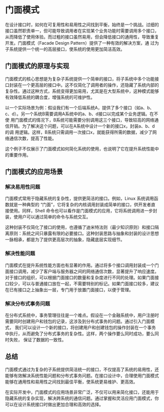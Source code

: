# 门面模式

在设计接口时，如何在可复用性和易用性之间找到平衡，始终是一个挑战。过细的接口虽然职责单一，但可能导致调用者在实现某个业务功能时需要调用多个接口，
从而降低了使用体验。而过粗的接口虽然易用，但会降低接口的通用性，导致重复开发。门面模式（Facade Design Pattern）提供了一种有效的解决方案，通
过为子系统提供一个统一的高层接口，使系统的使用更加简洁高效。

## 门面模式的原理与实现

门面模式的核心思想是为复杂子系统提供一个简单的接口，将子系统中多个功能接口封装在一个更高层的接口中。这不仅简化了调用者的操作，还隐藏了系统内部的
复杂性。通过这种方式，系统变得更加易用，尤其是在大型系统中，这种模式能够有效降低系统的耦合度，增强系统的可维护性。

以一个实际场景为例：假设我们有一个后端系统A，提供了多个接口（如a、b、c、d）。另一个系统B需要调用A系统中的a、b、d接口以完成某个业务逻辑。在不使
用门面模式的情况下，B系统可能需要分别调用这三个接口，导致较高的网络通信开销。为了解决这个问题，可以在A系统中设计一个新的接口x，封装a、b、d的调
用逻辑。这样，B系统只需调用一次接口x，就能获得所需的数据，减少了网络通信次数，提高了性能。

这个例子不仅展示了门面模式如何简化系统的使用，也说明了它在提升系统性能中的重要作用。

## 门面模式的应用场景

### 解决易用性问题

门面模式常用于隐藏系统的复杂性，提供更简洁的接口。例如，Linux 系统调用函数就是一种典型的 “门面”，它将复杂的内核调用封装成简单的接口，供开发者直
接使用。同样，Shell 命令也可以看作是门面模式的应用，它将系统调用进一步封装，使用户可以通过简单的命令与系统交互。

这种封装不仅简化了接口的使用，也遵循了迪米特法则（最少知识原则）和接口隔离原则：系统之间只暴露有限的必要接口。这种封装思路与抽象和封装的设计思想
一脉相承，都是为了提供更高层次的抽象，隐藏底层实现细节。

### 解决性能问题

门面模式在提升系统性能方面也有显著的作用。通过将多个接口调用封装成一个门面接口调用，减少了客户端与服务器之间的网络通信次数，显著提升了响应速度。
对于接口的组织，可以根据门面接口的数量和复杂度进行不同的处理。如果门面接口较少，可以与普通接口放在一起，不需要特别的标记。如果门面接口较多，建议
在已有接口之上抽象出一层，专门用于放置门面接口，以便于管理。

### 解决分布式事务问题

在分布式系统中，事务管理往往是一个难点。假设在一个金融系统中，用户注册时需要同时创建用户和钱包的记录，这涉及到分布式事务的问题。通过引入门面模式，
我们可以设计一个新的接口，将创建用户和创建钱包的操作封装在一个事务中执行，从而避免了分布式事务的复杂性。这样，两个操作要么同时成功，要么同时失败，
保证了数据的一致性。

## 总结

门面模式通过为复杂的子系统提供简洁统一的接口，不仅提高了系统的易用性，还能够有效解决系统性能问题和分布式事务问题。在接口设计中，合理使用门面模式
能够在通用性和易用性之间找到最佳平衡，使系统更易维护、更高效。

在实际开发中，门面模式的应用场景非常广泛，不仅可以用来简化接口，还能用于隐藏系统的复杂实现，解决跨系统的通信问题。通过掌握和灵活应用门面模式，你
可以在设计系统接口时做出更加合理和高效的选择。

